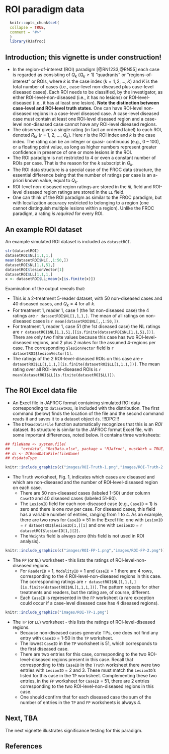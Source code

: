 # ROI paradigm data {#ROIDataStr}



```r
  knitr::opts_chunk$set(
  collapse = TRUE,
  comment = "#>"
  )
  library(RJafroc)
```

## Introduction; this vignette is under construction!
* In the region-of-interest (ROI) paradigm [@RN1233,@RN55] each case is regarded as consisting of ${{Q}_{k}}$ (${{Q}_{k}}\ge 1$) "quadrants" or "regions-of-interest" or ROIs, where *k* is the case index ($k=1,2,...,K$) and $K$ is the total number of cases (i.e., case-level non-diseased plus case-level diseased cases). Each ROI needs to be classified, by the investigator, as either ROI-level-non-diseased (i.e., it has no lesions) or ROI-level-diseased (i.e., it has at least one lesion). **Note the distinction between case-level and ROI-level truth states.** One can have ROI-level non-diseased regions in a case-level diseased case. A case-level diseased case must contain at least one ROI-level diseased region and a case-level non-diseased case cannot have any ROI-level diseased regions.
* The observer gives a single rating (in fact an ordered label) to each ROI, denoted ${{R}_{kr}}$ ($r$ = 1, 2, ..., ${{Q}_{k}}$). Here $r$ is the ROI index and $k$ is the case index. The rating can be an integer or quasi- continuous (e.g., 0 – 100), or a floating point value, as long as higher numbers represent greater confidence in presence of one or more lesions in the ROI.
* The ROI paradigm is not restricted to 4 or even a constant number of ROIs per case. That is the reason for the *k* subscript in ${{Q}_{k}}$.
* The ROI data structure is a special case of the FROC data structure, the essential difference being that the number of ratings per case is an a-priori known value, equal to ${{Q}_{k}}$.
* ROI-level non-diseased region ratings are stored in the `NL` field and ROI-level diseased region ratings are stored in the `LL` field.  
* One can think of the ROI paradigm as similar to the FROC paradigm, but with localization accuracy restricted to belonging to a region (one cannot distinguish multiple lesions within a region). Unlike the FROC paradigm, a rating *is required* for every ROI.

## An example ROI dataset
An example simulated ROI dataset is included as `datasetROI`.
  
```r
str(datasetROI)
datasetROI$NL[1,1,1,]
mean(datasetROI$NL[,,1:50,])
datasetROI$NL[1,1,51,]
datasetROI$lesionVector[1]
datasetROI$LL[1,1,1,]
x <- datasetROI$LL;mean(x[is.finite(x)])
```             

Examination of the output reveals that:

* This is a 2-treatment 5-reader dataset, with 50 non-diseased cases and 40 diseased cases, and ${{Q}_{k}}=4$ for all *k*.   
* For treatment 1, reader 1, case 1 (the 1st non-diseased case) the 4 ratings are `r datasetROI$NL[1,1,1,]`. The mean of all ratings on non-diseased cases is `r mean(datasetROI$NL[,,1:50,])`.  
* For treatment 1, reader 1, case 51 (the 1st diseased case) the NL ratings are `r datasetROI$NL[1,1,51,][is.finite(datasetROI$NL[1,1,51,])]`. There are only two finite values because this case has two ROI-level-diseased regions, and 2 plus 2 makes for the assumed 4-regions per case. The corresponding `$lesionVector` field is `r datasetROI$lesionVector[1]`.   
* The ratings of the 2 ROI-level-diseased ROIs on this case are `r datasetROI$LL[1,1,1,][is.finite(datasetROI$LL[1,1,1,])]`. The mean rating over all ROI-level-diseased ROIs is `r mean(datasetROI$LL[is.finite(datasetROI$LL)])`.  

## The ROI  Excel data file
* An Excel file in JAFROC format containing simulated ROI data corresponding to `datasetROI`, is included with the distribution. The first command (below) finds the location of the file and the second command reads it and saves it to a dataset object `ds`. !!!DPC!!! 
* The `DfReadDataFile` function automatically recognizes that this is an *ROI* dataset. Its structure is similar to the JAFROC format Excel file, with some important differences, noted below. It contains three worksheets: 

```r
## fileName <- system.file(
##     "extdata", "RoiData.xlsx", package = "RJafroc", mustWork = TRUE)
## ds <- DfReadDataFile(fileName)
## ds$dataType
```             


```r
knitr::include_graphics(c("images/ROI-Truth-1.png","images/ROI-Truth-2.png"))
``` 

* The `Truth` worksheet, Fig. 1, indicates which cases are diseased and which are non-diseased and the number of ROI-level-diseased region on each case.
    + There are 50 non-diseased cases (labeled 1-50) under column `CaseID` and 40 diseased cases (labeled 51-90).  
    + The `LesionID` field for each non-diseased case (e.g., `CaseID` = 1) is zero and there is one row per case. For diseased cases, this field has a variable number of entries, ranging from 1 to 4. As an example, there are two rows for `CaseID` = 51 in the Excel file: one with `LesionID` = `r datasetROI$lesionID[1,][1]` and one with `LesionID` = `r datasetROI$lesionID[1,][2]`.   
    + The `Weights` field is always zero (this field is not used in ROI analysis).  

```r
knitr::include_graphics(c("images/ROI-FP-1.png","images/ROI-FP-2.png"))
``` 

* The `FP` (or `NL`)  worksheet - this lists the ratings of ROI-level-non-diseased regions.  
    + For `ReaderID` = 1, `ModalityID` = 1 and `CaseID` = 1 there are 4 rows, corresponding to the 4 ROI-level-non-diseased regions in this case. The corresponding ratings are `r datasetROI$NL[1,1,1,][is.finite(datasetROI$NL[1,1,1,])]`. The pattern repeats for other treatments and readers, but the rating are, of course, different.  
    + Each `CaseID` is represented in the `FP` worksheet (a rare exception could occur if a case-level diseased case has 4 diseased regions).

```r
knitr::include_graphics("images/ROI-TP-1.png")
``` 

* The `TP` (or `LL`) worksheet - this lists the ratings of ROI-level-diseased regions.  
    + Because non-diseased cases generate TPs, one does not find any entry with `CaseID` = 1-50 in the `TP` worksheet.   
    + The lowest `CaseID` in the `TP` worksheet is 51, which corresponds to the first diseased case.   
    + There are two entries for this case, corresponding to the two ROI-level-diseased regions present in this case. Recall that corresponding to this `CaseID` in the `Truth` worksheet there were two entries with `LesionID` = 2 and 3. These must match the `LesionID`'s listed for this case in the `TP` worksheet. Complementing these two entries, in the `FP` worksheet for `CaseID` = 51, there are 2 entries corresponding to the two ROI-level-non-diseased regions in this case.   
    + One should confirm that for each diseased case the sum of the number of entries in the `TP` and `FP` worksheets is always 4.  


## Next, TBA
The next vignette illustrates significance testing for this paradigm.  

## References  
